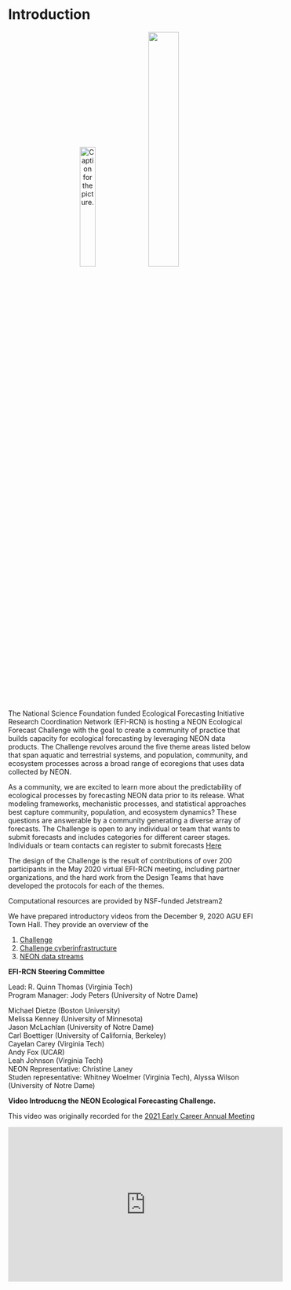 # Introduction {.unnumbered}

<center>![Caption for the picture.](images/EFI_Logo-1.jpg){width="25%"} ![](images/nsf-neon-logo.v3.png){width="35%"}</center>

The National Science Foundation funded Ecological Forecasting Initiative Research Coordination Network (EFI-RCN) is hosting a NEON Ecological Forecast Challenge with the goal to create a community of practice that builds capacity for ecological forecasting by leveraging NEON data products. The Challenge revolves around the five theme areas listed below that span aquatic and terrestrial systems, and population, community, and ecosystem processes across a broad range of ecoregions that uses data collected by NEON.

As a community, we are excited to learn more about the predictability of ecological processes by forecasting NEON data prior to its release. What modeling frameworks, mechanistic processes, and statistical approaches best capture community, population, and ecosystem dynamics? These questions are answerable by a community generating a diverse array of forecasts. The Challenge is open to any individual or team that wants to submit forecasts and includes categories for different career stages. Individuals or team contacts can register to submit forecasts [Here](https://nd.qualtrics.com/jfe/form/SV_9MJ29y2xNrBOjqZ){target="_blank"}

The design of the Challenge is the result of contributions of over 200 participants in the May 2020 virtual EFI-RCN meeting, including partner organizations, and the hard work from the Design Teams that have developed the protocols for each of the themes.

Computational resources are provided by NSF-funded Jetstream2

We have prepared introductory videos from the December 9, 2020 AGU EFI Town Hall. They provide an overview of the

1.  [Challenge](https://www.youtube.com/watch?v=deWuTLGspJg&feature=youtu.be){target="_blank"}\
2.  [Challenge cyberinfrastructure](https://www.youtube.com/watch?v=-tH4dG3yO3U){target="_blank"}\
3.  [NEON data streams](https://www.youtube.com/watch?v=3viG7QNGvK8&feature=youtu.be){target="_blank"}

**EFI-RCN Steering Committee**

Lead: R. Quinn Thomas (Virginia Tech)\
Program Manager: Jody Peters (University of Notre Dame)

Michael Dietze (Boston University)\
Melissa Kenney (University of Minnesota)\
Jason McLachlan (University of Notre Dame)\
Carl Boettiger (University of California, Berkeley)\
Cayelan Carey (Virginia Tech)\
Andy Fox (UCAR)\
Leah Johnson (Virginia Tech)\
NEON Representative: Christine Laney\
Studen representative: Whitney Woelmer (Virginia Tech), Alyssa Wilson (University of Notre Dame)

**Video Introducng the NEON Ecological Forecasting Challenge.**

This video was originally recorded for the [2021 Early Career Annual Meeting](https://ecoforecast.org/ecological-forecasting-early-career-annual-meeting/){target="_blank"}

<iframe width="560" height="315" src="https://www.youtube.com/embed/bhhkMADM71I" title="YouTube video player" frameborder="0" allow="accelerometer; autoplay; clipboard-write; encrypted-media; gyroscope; picture-in-picture" allowfullscreen>

</iframe>
